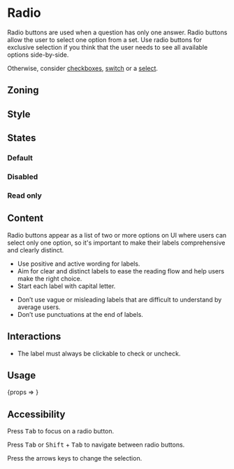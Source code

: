 
<Meta title="Components/Form/Fields/Radio" />

<Links>
    <FigmaLink href="https://www.figma.com/file/Ux9flIa7RJXED6xnsajju8/Radio?node-id=1%3A66" />
    <GitHubLink href="https://github.com/Talend/design-system/tree/master/src/components/Form/Field/Input" />
</Links>

# Radio

Radio buttons are used when a question has only one answer. Radio buttons allow the user to select one option from a set.
Use radio buttons for exclusive selection if you think that the user needs to see all available options side-by-side.

Otherwise, consider <a href="/?path=/docs/components-form-fields-checkbox--default-story">checkboxes</a>, <a href="/?path=/docs/components-form-fields-switch--default-story">switch</a> or a <a href="/?path=/docs/components-form-fields-select--default-story">select</a>.

## Zoning

<FigmaImage
	src="https://www.figma.com/file/qc8oUSyVJM67gSsbTShftt/%F0%9F%93%90-Zoning?node-id=44%3A76"
	alt="zoning image for radio buttons"
/>

## Style

<FigmaIframe
	light="https://www.figma.com/file/Ux9flIa7RJXED6xnsajju8/Radio?node-id=1%3A101"
	dark="https://www.figma.com/file/Ux9flIa7RJXED6xnsajju8/Radio?node-id=2%3A111"
/>

## States

### Default

<Canvas>
	<Story name="default">
		<Form.Radio label="Radio" />
	</Story>
	<Story name="checked">
		<Form.Radio label="Checked Radio" checked />
	</Story>
</Canvas>

### Disabled

<Canvas>
	<Story name="disabled">
		<Form.Radio label="Disabled Radio" disabled />
	</Story>
	<Story name="disabled checked">
		<Form.Radio label="Disabled Checked Radio" disabled checked />
	</Story>
</Canvas>

### Read only

<Canvas>
	<Story name="read-only">
		<Form.Radio label="Read-Only Radio" readOnly />
	</Story>
	<Story name="read-only checked">
		<Form.Radio label="Read-Only Checked Radio" readOnly checked />
	</Story>
</Canvas>

## Content

Radio buttons appear as a list of two or more options on UI where users can select only one option, so it's important to make their labels comprehensive and clearly distinct.

<Use>
	<Use.Do>
		<ul>
			<li>Use positive and active wording for labels.</li>
			<li>
				Aim for clear and distinct labels to ease the reading flow and help users make the right
				choice.
			</li>
			<li>Start each label with capital letter.</li>
		</ul>
	</Use.Do>
	<Use.Dont>
		<ul>
			<li>
				Don’t use vague or misleading labels that are difficult to understand by average users.
			</li>
			<li>Don’t use punctuations at the end of labels.</li>
		</ul>
	</Use.Dont>
</Use>

## Interactions

- The label must always be clickable to check or uncheck.

## Usage

<Canvas>
    <Story
        name="basic"
        args={{
            label: 'Radio',
            checked: false,
            readOnly: false,
            disabled: false,
        }}
        argTypes={{
            label: {
                description: 'Radio label',
                control: {
                    type: 'text',
                },
            },
            checked: {
                description: 'Radio is checked or  not',
                control: {
                    type: 'boolean',
                },
            },
            readOnly: {
                description: 'Radio is read only or not',
                control: {
                    type: 'boolean',
                },
            },
            disabled: {
                description: 'Radio is disabled or not',
                control: {
                    type: 'boolean',
                },
            },
        }}
    >
        {props => <Form.Radio {...props} />}
    </Story>
</Canvas>

<ArgsTable story="basic" />

## Accessibility

Press <kbd>Tab</kbd> to focus on a radio button.

Press <kbd>Tab</kbd> or <kbd>Shift</kbd> + <kbd>Tab</kbd> to navigate between radio buttons.

Press the arrows keys to change the selection.

